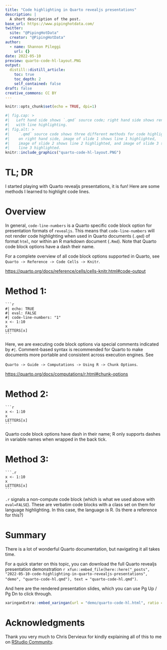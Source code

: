 ```yaml
---
title: "Code highlighting in Quarto revealjs presentations"
description: |
  A short description of the post.
base_url: https://www.pipinghotdata.com/
twitter:
  site: "@PipingHotData"
  creator: "@PipingHotData"
author:
  - name: Shannon Pileggi
    url: {}
date: 2022-05-10
preview: quarto-code-hl-layout.PNG
output:
  distill::distill_article:
    toc: true
    toc_depth: 2
    self_contained: false
draft: false
creative_commons: CC BY
---
```


```r
knitr::opts_chunk$set(echo = TRUE, dpi=1)
```

```r
#| fig.cap: > 
#|   Left hand side shows `.qmd` source code; right hand side shows rendered slides
#|   with line highlighting.
#| fig.alt: > 
#|    `.qmd` source code shows three different methods for code highlighting;
#|    on right hand side, image of slide 1 shows line 1 highlighted, 
#|    image of slide 2 shows line 2 highlighted, and image of slide 3 shows
#|    line 3 highlighted.
knitr::include_graphics("quarto-code-hl-layout.PNG")
```



# TL; DR

I started playing with Quarto revealjs presentations, it is fun! Here are some methods
I learned to highlight code lines.

# Overview

In general, `code-line-numbers` is a Quarto specific code block option for presentation 
formats of `revealjs`. This means that `code-line-numbers` will not render code
highlighting when used in Quarto documents (`.qmd`) of format `html`, nor within
an R markdown document (`.Rmd`). Note that Quarto code block options have a dash their name.

For a complete overview of all code block options supported in Quarto, see
`Quarto -> Reference -> Code Cells -> Knitr`.

<https://quarto.org/docs/reference/cells/cells-knitr.html#code-output>


# Method 1: 

````verbatim
```r
#| echo: TRUE
#| eval: FALSE
#| code-line-numbers: "1"
x <- 1:10
x
LETTERS[x]
```
````

Here, we are executing code block options via special comments indicated by `#|`. 
Comment-based syntax is recommended for Quarto to make documents more portable and 
consistent across execution engines. See 

`Quarto -> Guide -> Computations -> Using R -> Chunk Options`.

<https://quarto.org/docs/computations/r.html#chunk-options>

# Method 2:

````verbatim
```r
x <- 1:10
x
LETTERS[x]
```
````

Quarto code block options have dash in their name; R only supports dashes in variable 
names when wrapped in the back tick.


# Method 3: 

````verbatim
```.r
x <- 1:10
x
LETTERS[x]
```
````

`.r` signals a non-compute code block (which is what we used above with `eval=FALSE`). 
These are verbatim code blocks with a class set on them for language highlighting. 
In this case, the language is R.
(Is there a reference for this?)

# Summary

There is a lot of wonderful Quarto documentation, but navigating it all takes time.

For a quick starter on this topic, you can download the full Quarto revealjs presentation demonstration `r xfun::embed_file(here::here("_posts", "2022-05-10-code-highlighting-in-quarto-revealjs-presentations", "demo", "quarto-code-hl.qmd"), text = "quarto-code-hl.qmd")`. 

And here are the rendered presentation slides, which you can use Pg Up / Pg Dn to click through.

```r
xaringanExtra::embed_xaringan(url = "demo/quarto-code-hl.html", ratio = "4:3")
```

# Acknowledgments

Thank you very much to Chris Dervieux for kindly explaining all of this to me
on [RStudio Community](https://community.rstudio.com/t/quarto-presentation-code-line-numbers/136559/2){target="_blank"}.
